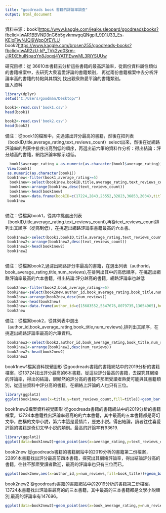 ```yaml
---
title: "goodreads book 書籍的評論率調查"
output: html_document
---
```


資料來源：book1<https://www.kaggle.com/jealousleopard/goodreadsbooks?fbclid=IwAR1BBVND3nG6b5gvkmwgqQNgplf_9D1U33_Es-KEloFiwNJQI9WppOfEYLU>
          book2<https://www.kaggle.com/brosen255/goodreads-books?fbclid=IwAR2zU-kP_TVk2yd0Srm-JiR1XEhuINpaqYn8Joqxj4YATFEwwML3RiYSUUw>

研究目標：從  36610本書籍去分析這些書籍的最高評論率，從兩份資料屬性類似的書籍檔案中，去研究大衆喜愛評論的書籍類別，
          再從兩份書籍檔案中去分析評論率高的書籍的特點與其類別,找出觀衆熱愛平論的書籍類別。  
匯入資料
```r
library(dplyr)
setwd("C:/Users/goodman/Desktop/")

book1<-read.csv('book1.csv')
head(book1)

book2<-read.csv('book2.csv')
head(book2)

```


備注：從book1的檔案中，先過濾出評分最高的書籍，然後在把列表（bookID,title,average_rating,text_reviews_count）select出來，然後在從網路評論率的列表中排序出高到低的順序，再選出前六筆的資料作分析：得出結論：評分越高的書籍，網路評論率顯示越低。
```r
  book1$average_rating = as.numeric(as.character(book1$average_rating))
 View(book1)
 as.numeric(as.character(book1))
 book1new<-filter(book1,average_rating>=5)
  book1new<-select(book1new,bookID,title,average_rating,text_reviews_count)
  book1new<-arrange(book1new,desc(text_reviews_count))
  book1new<-head(book1new)
  book1new<-data.frame(bookID=c(17224,2843,23552,32823,36853,2034),title=c("the diamond color meditation","literature circle guide","the new big book of america","fanning the flame","tyrannosaurus wrecks","comoediae"),average_rating=c(5,5,5,5,5,5),text_reviews_count=c(3,1,1,1,1,0))
 book1new
 
```

備注：從檔案book1，從其中挑選出列表（bookID,title,average_rating.text_reviews_count),再從text_reviews_count排列出其順序（從高到低），在挑選出網路評論率書籍最高的六本書。
```r
 book1new2<-select(book1,bookID,title,average_rating,text_reviews_count)
 book1new2<-arrange(book1new2,desc(text_reviews_count))
 book1new2<-head(book1new2)
 book1new2
 
```
 
備注：從檔案book2,過濾出網路評分率最高的書籍，在選出列表（authorid，book_average_rating,title,num_reviews),在排列出其中的高低順序，在挑選出網路評論率最高的六本書籍。得出結論:評分越高的書籍，網路評論率也越低
```r
 book2new<-filter(book2,book_average_rating>=5)
 book2new<-select(book2new,author_id,book_average_rating,book_title,num_reviews)
 book2new<-arrange(book2new,desc(num_reviews))
 book2new<-head(book2new)
 book2new<-data.frame(author_id=c(15683552,5347676,8079735,13654965),book_title=c("christian warrior women","eyes on me.","the rhapsody of the ant woman","what we think we become"),book_average_rating=c(5,5,5,5),num_reviews=c(3,2,2,1))
 book2new
```
備注：從檔案book2，從其列表中選出（author_id,book_average_rating,book_title,num_reviews),排列出其順序，在挑選出網路評論率最高的六筆資料。
```r
 book2new2<-select(book2,author_id,book_average_rating,book_title,num_reviews)
 book2new2<-arrange(book2new2,desc(num_reviews))
 book2new2<-head(book2new2)
 book2new2

```
book1new1檔案資料視覺圖形
從goodreads書籍的書籍網站中的2019分析的書籍檔案，從13724找出評分最高的6本書籍，從這些評分最高的書籍，去探究其網絡的評論率，得出的結論，很顯然的評分高的書籍不那麽受讀者熱愛可能與其書籍類別，從這些資料中評分高的書籍，在網絡上評論的人也只有三位。
```r
library(ggplot2)
ggplot(book1new,aes(x=title,y=text_reviews_count,fill=title))+geom_bar(stat="identity")
```



book1new2檔案資料視覺圖形
從goodreads書籍的書籍網站中的2019分析的書籍檔案，13724本書籍找出評論率最高的的六本書籍，其中最高的五本書籍都是奇幻文學，曲構的文學小説，第六本這是愛情片，歷史小説。得出結論，讀者往往喜愛評論的書籍是奇幻文學小説的類別。最高的評論率有93619.
```r
library(ggplot2)
ggplot(data=book1new2)+geom_point(aes(x=average_rating,y=text_reviews_count,color=title))
```


book2new
從goodreads書籍的書籍網站中的2019分析的書籍第二份檔案，22891本書籍找出評分最高前四本書籍，探究出其網絡評論率，得出結論評分高的書籍，往往不那麽受讀者歡迎，最高的評論率也只有三位而已。
```r
ggplot(book2new,aes(x=author_id,y=num_reviews,fill=book_title))+geom_bar(stat="identity")

```

book2new2
從goodreads書籍的書籍網站中的2019分析的書籍第二份檔案，13724本書籍找出評論率最高的的三本書籍，其中最高的三本書籍都是文學小説類別,最高的評論率有147696。
```r
ggplot(data=book2new2)+geom_point(aes(x=book_average_rating,y=num_reviews,color=book_title))
```

 